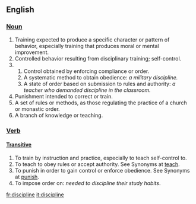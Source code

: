 == English ==
=== [[Noun]] ===

# Training expected to produce a specific character or pattern of behavior, especially training that produces moral or mental improvement.
# Controlled behavior resulting from disciplinary training; self-control.
# 
## Control obtained by enforcing compliance or order.
## A systematic method to obtain obedience: ''a military discipline.''
## A state of order based on submission to rules and authority: ''a teacher who demanded discipline in the classroom.''
# Punishment intended to correct or train.
# A set of rules or methods, as those regulating the practice of a church or monastic order. 
# A branch of knowledge or teaching. 

=== [[Verb]] ===
==== [[Transitive]] ====
# To train by instruction and practice, especially to teach self-control to.
# To teach to obey rules or accept authority. See Synonyms at [[teach]]. 
# To punish in order to gain control or enforce obedience. See Synonyms at [[punish]]. 
# To impose order on: ''needed to discipline their study habits''.

[[fr:discipline]]
[[it:discipline]]